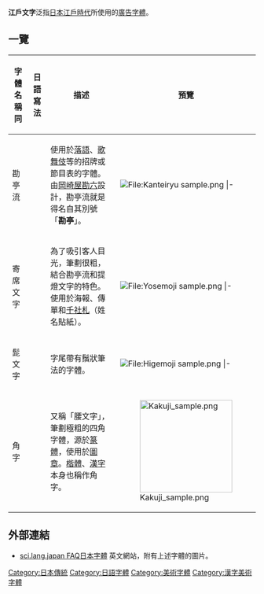 '''江戶文字'''泛指[[日本|日本]][[江戶時代|江戶時代]]所使用的[[廣告|廣告]][[字體|字體]]。

==一覽==
{| class="wikitable"
! 字體名稱同
! 日語寫法
! 描述
! 預覽
|-
! 勘亭流
| {{lang|ja|勘亭流（{{span-tt|かんていりゅう|Kanteiryū}}）<br />芝居文字（{{span-tt|しばいもじ|Shibaimoji}}）}}
| 使用於[[落語|落語]]、[[歌舞伎|歌舞伎]]等的招牌或節目表的字體。由[[岡崎屋勘六|岡崎屋勘六]]設計，勘亭流就是得名自其別號「'''勘亭'''」。
| [[File:Kanteiryu_sample.png|File:Kanteiryu sample.png]]
|-{{grey row}}
! 提燈文字
| {{lang|ja|提灯文字（{{span-tt|ちょうちんもじ|Chōchinmoji}}） }}
| 使用於[[提燈|提燈]]的字體，可見於日式串燒亭外。
| [[File:Chochinmoji_sample.png|File:Chochinmoji sample.png]]
|-
! 寄席文字
| {{lang|ja|寄席文字（{{span-tt|よせもじ|Yosemoji}}）<br />橘流（{{span-tt|たちばなりゅう|Tachibanaryū}}）}}
| 為了吸引客人目光，筆劃很粗，結合勘亭流和提燈文字的特色。使用於海報、傳單和[[千社札|千社札]]（姓名貼紙）。
| [[File:Yosemoji_sample.png|File:Yosemoji sample.png]]
|-{{grey row}}
! 籠文字
| {{lang|ja|篭文字（{{span-tt|かごもじ|Kagomoji}}）}}
| 筆劃很粗，微呈四角形的字體。常用作反向文字，有時也用作輪廓線。
| [[File:Kagomoji_sample.png|File:Kagomoji sample.png]]
|-
! 髭文字
| {{lang|ja|髭文字（{{span-tt|ひげもじ|Higemoji}}）}}
| 字尾帶有鬚狀筆法的字體。
| [[File:Higemoji_sample.png|File:Higemoji sample.png]]
|-{{grey row}}
! 相撲文字
| {{lang|ja|相撲文字（{{span-tt|すもうもじ|Sumōmoji}}）<br />根岸流（{{span-tt|ねぎしりゅう|Negishiryū}}）}}
| 使用於[[相撲|相撲]]廣告、節目表的字體(主要由[[行司|行司]]書寫)。
| [[File:Sumomoji_sample.png|File:Sumomoji sample.png]]
|-
! 角字
| {{lang|ja|角字（{{span-tt|かくじ|Kakuji}}）}}
| 又稱「腰文字」，筆劃極粗的四角字體，源於[[篆體|篆體]]，使用於[[圖章|圖章]]。[[楷體|楷體]]、[[漢字|漢字]]本身也稱作角字。
| [[File:Kakuji_sample.png|188px]]
|}

==外部連結==
*[http://www.sljfaq.org/afaq/shotai.html sci.lang.japan FAQ日本字體] {{Wayback|url=http://www.sljfaq.org/afaq/shotai.html |date=20200804111627 }}英文網站，附有上述字體的圖片。

[[Category:日本傳統|Category:日本傳統]]
[[Category:日語字體|Category:日語字體]]
[[Category:美術字體|Category:美術字體]]
[[Category:漢字美術字體|Category:漢字美術字體]]